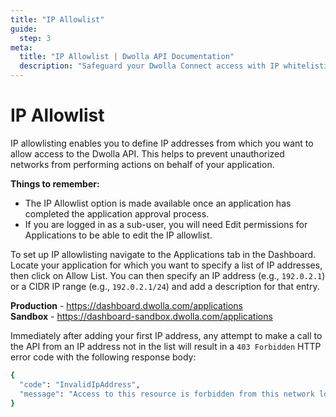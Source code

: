 ```yaml
---
title: "IP Allowlist"
guide:
  step: 3
meta:
  title: "IP Allowlist | Dwolla API Documentation"
  description: "Safeguard your Dwolla Connect access with IP whitelisting. Grasp how to define authorized IP addresses, prevent unauthorized actions, and address Forbidden errors. Build secure and reliable A2A payment experiences."
---
```


# IP Allowlist

IP allowlisting enables you to define IP addresses from which you want to allow access to the Dwolla API. This helps to prevent unauthorized networks from performing actions on behalf of your application.

**Things to remember:**

- The IP Allowlist option is made available once an application has completed the application approval process.
- If you are logged in as a sub-user, you will need Edit permissions for Applications to be able to edit the IP allowlist.

To set up IP allowlisting navigate to the Applications tab in the Dashboard. Locate your application for which you want to specify a list of IP addresses, then click on Allow List. You can then specify an IP address (e.g., `192.0.2.1`) or a CIDR IP range (e.g., `192.0.2.1/24`) and add a description for that entry.

**Production** - https://dashboard.dwolla.com/applications <br />
**Sandbox** - https://dashboard-sandbox.dwolla.com/applications

Immediately after adding your first IP address, any attempt to make a call to the API from an IP address not in the list will result in a `403 Forbidden` HTTP error code with the following response body:

```bash
{
  "code": "InvalidIpAddress",
  "message": "Access to this resource is forbidden from this network location."
}
```
